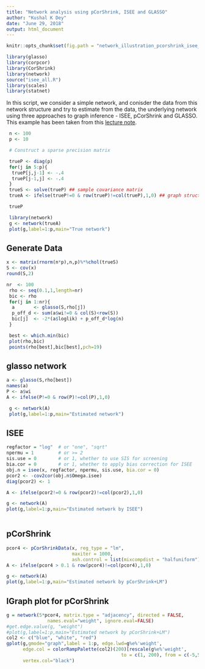 ```yaml
---
title: "Network analysis using pCorShrink, ISEE and GLASSO"
author: "Kushal K Dey"
date: "June 29, 2018"
output: html_document
---
```


```r
knitr::opts_chunk$set(fig.path = "network_illustration_pcorshrink_isee_glasso/")
```

```r
library(glasso)
library(corpcor)
library(CorShrink)
library(network)
source("isee_all.R")
library(scales)
library(statnet)
```

In this script, we consider a simple network, and conisder the data from this network structure and try to estimate from the data, the underlying network using three approaches to graph inference - ISEE, pCorShrink and GLASSO.  This example has been taken from this [lecture note](https://www4.stat.ncsu.edu/~reich/BigData/code/glasso.html).

```r
 n <- 100
 p <- 10

 # Construct a sparse precision matrix

 trueP <- diag(p)
 for(j in 5:p){
  trueP[j,j-1] <- -.4
  trueP[j-1,j] <- -.4
 }
 trueS <- solve(trueP) ## sample covariance matrix 
 trueA <- ifelse(trueP!=0 & row(trueP)!=col(trueP),1,0) ## graph structure

 trueP

```


```r
 library(network)
 g <- network(trueA)
 plot(g,label=1:p,main="True network")

```
## Generate Data

```r
x <- matrix(rnorm(n*p),n,p)%*%chol(trueS)
S <- cov(x)
round(S,2)
```

```r
nr  <- 100
 rho <- seq(0.1,1,length=nr)
 bic <- rho
 for(j in 1:nr){
  a       <- glasso(S,rho[j])
  p_off_d <- sum(a$wi!=0 & col(S)<row(S))
  bic[j]  <- -2*(a$loglik) + p_off_d*log(n)
 }

 best <- which.min(bic)
 plot(rho,bic)
 points(rho[best],bic[best],pch=19)
```

## glasso network

```r
a <- glasso(S,rho[best])
names(a)
P <- a$wi
A <- ifelse(P!=0 & row(P)!=col(P),1,0)

 g <- network(A)
 plot(g,label=1:p,main="Estimated network")
```

## ISEE

```r
regfactor = "log"  # or "one", "sqrt"
npermu = 1         # or >= 2
sis.use = 0        # or 1, whether to use SIS for screening
bia.cor = 0        # or 1, whether to apply bias correction for ISEE
obj.n = isee(x, regfactor, npermu, sis.use, bia.cor = 0) 
pcor2 <- -cov2cor(obj.n$Omega.isee)
diag(pcor2) <- 1

A <- ifelse(pcor2!=0 & row(pcor2)!=col(pcor2),1,0)

g <- network(A)
plot(g,label=1:p,main="Estimated network by ISEE")
 
```

## pCorShrink

```r
pcor4 <- pCorShrinkData(x, reg_type = "lm",
                        maxiter = 1000,
                        ash.control = list(mixcompdist = "halfuniform"))
A <- ifelse(pcor4 > 0.1 & row(pcor4)!=col(pcor4),1,0)

g <- network(A)
plot(g,label=1:p,main="Estimated network by pCorShrink+LM")

```

## IGraph plot for pCorShrink

```r
g = network(5*pcor4, matrix.type = "adjacency", directed = FALSE,
               names.eval="weight", ignore.eval=FALSE)
#get.edge.value(g, "weight")
#plot(g,label=1:p,main="Estimated network by pCorShrink+LM")
col2 <- c("blue", "white", "red")
gplot(g,gmode="graph",label = 1:p, edge.lwd=g%e%'weight', 
      edge.col = colorRampPalette(col2)(200)[rescale(g%e%'weight', 
                                          to = c(1, 200), from = c(-5,5))],
      vertex.col="black")
```

